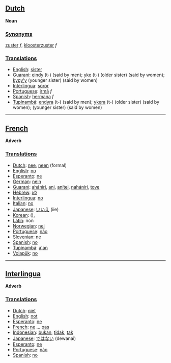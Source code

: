 ==[[Dutch]]==

'''Noun'''

===[[Synonym]]s===

[[zuster]] ''f'', [[kloosterzuster]] ''f''

===[[Translation]]s===

*[[English]]: [[sister]]
*[[Guarani]]: [[eindy]] (t-) (said by men); [[yke]] (t-) (older sister) (said by women); [[kypy'y]] (younger sister) (said by women)
*[[Interlingua]]: [[soror]]
*[[Portuguese]]: [[irmã]] ''f''
*[[Spanish]]: [[hermana]] ''f''
*[[Tupinambá]]: [[endyra]] (t-) (said by men); [[ykera]] (t-) (older sister) (said by women); [[]] (younger sister) (said by women)

----

==[[French]]==

'''Adverb'''

===[[Translation]]s===

*[[Dutch]]: [[nee]], [[neen]] (formal)
*[[English]]: [[no]]
*[[Esperanto]]: [[ne]]
*[[German]]: [[nein]]
*[[Guarani]]: [[ahániri]], [[ani]], [[anítei]], [[nahániri]], [[tove]]
*[[Hebrew]]: [[לא]]
*[[Interlingua]]: [[no]]
*[[Italian]]: [[no]]
*[[Japanese]]: [[いいえ]] (iie)
*[[Korean]]: [[]] (),
*[[Latin]]: non
*[[Norwegian]]: [[nei]]
*[[Portuguese]]: [[não]]
*[[Slovenian]]: [[ne]]
*[[Spanish]]: [[no]]
*[[Tupinambá]]: [[a'an]]
*[[Volapük]]: [[no]]

----

==[[Interlingua]]==

'''Adverb'''

===[[Translation]]s===
*[[Dutch]]: [[niet]]
*[[English]]: [[not]]
*[[Esperanto]]: [[ne]]
*[[French]]: [[ne]] ... [[pas]]
*[[Indonesian]]: [[bukan]], [[tidak]], [[tak]]
*[[Japanese]]: [[ではない]] (dewanai)
*[[Esperanto]]: [[ne]]
*[[Portuguese]]: [[não]]
*[[Spanish]]: [[no]]